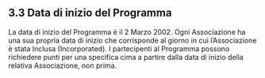 ## 3.3 Data di inizio del Programma

La data di inizio del Programma è il 2 Marzo 2002. Ogni Associazione ha una sua propria data di inizio che corrisponde al giorno in cui l'Associazione è stata Inclusa (Incorporated). I partecipenti al Programma possono richiedere punti per una specifica cima a partire dalla data di inizio della relativa Associazione, non prima.